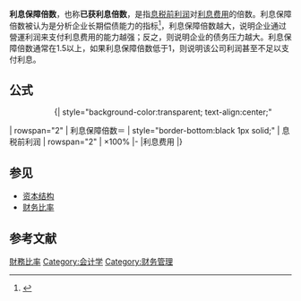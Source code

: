 '''利息保障倍数'''，也称'''已获利息倍数'''，是指[[息税前利润|息税前利润]]对[[利息|利息费用]]的倍数。利息保障倍数被认为是分析企业长期偿债能力的指标<ref>{{cite book|author1=齐寅峰|title=公司财务学（第四版）|date=2008-02|publisher=经济科学出版社|location=北京|isbn=9787505869585}}</ref>，利息保障倍数越大，说明企业通过營運利润来支付利息费用的能力越强；反之，则说明企业的债务压力越大。利息保障倍数通常在1.5以上，如果利息保障倍数低于1，则说明该公司利润甚至不足以支付利息。

== 公式 ==
::{| style="background-color:transparent; text-align:center;"
| rowspan="2" | 利息保障倍数＝
| style="border-bottom:black 1px solid;" | 息税前利润
| rowspan="2" | ×100%
|-
|利息费用
|}

== 参见 ==
* [[资本结构|资本结构]]
* [[财务比率|财务比率]]

==参考文献==
{{reflist}}

[[Category:財務比率|]]
[[Category:会计学|Category:会计学]]
[[Category:财务管理|Category:财务管理]]